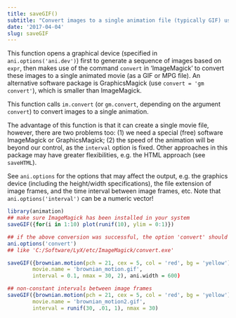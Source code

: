 ```yaml
---
title: saveGIF()
subtitle: "Convert images to a single animation file (typically GIF) using ImageMagick or GraphicsMagick"
date: '2017-04-04'
slug: saveGIF
---
```


This function opens a graphical device (specified in
`ani.options('ani.dev')`) first to generate a sequence of images based
on `expr`, then makes use of the command `convert` in
'ImageMagick' to convert these images to a single animated movie (as a GIF or
MPG file). An alternative software package is GraphicsMagick (use
`convert = 'gm convert'`), which is smaller than ImageMagick.

This function calls `im.convert` (or `gm.convert`,
depending on the argument `convert`) to convert images to a single
animation.

The advantage of this function is that it can create a single movie file,
however, there are two problems too: (1) we need a special (free) software
ImageMagick or GraphicsMagick; (2) the speed of the animation will be beyond
our control, as the `interval` option is fixed. Other approaches in this
package may have greater flexibilities, e.g. the HTML approach (see
`saveHTML`).

See `ani.options` for the options that may affect the output,
e.g.  the graphics device (including the height/width specifications), the
file extension of image frames, and the time interval between image frames,
etc.  Note that `ani.options('interval')` can be a numeric vector!
 
```r
library(animation)
## make sure ImageMagick has been installed in your system
saveGIF({for(i in 1:10) plot(runif(10), ylim = 0:1)})

## if the above conversion was successful, the option 'convert' should not be NULL under Windows
ani.options('convert')
## like 'C:/Software/LyX/etc/ImageMagick/convert.exe'

saveGIF({brownian.motion(pch = 21, cex = 5, col = 'red', bg = 'yellow')},
        movie.name = 'brownian_motion.gif',
        interval = 0.1, nmax = 30, 2), ani.width = 600)

## non-constant intervals between image frames
saveGIF({brownian.motion(pch = 21, cex = 5, col = 'red', bg = 'yellow')},
        movie.name = 'brownian_motion2.gif',
        interval = runif(30, .01, 1), nmax = 30)
```
